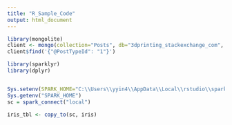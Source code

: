 ```yaml
---
title: "R_Sample_Code"
output: html_document
---
```


```r
library(mongolite)
client <- mongo(collection="Posts", db="3dprinting_stackexchange_com", url="mongodb://yida:yida@localhost:27272")
client$find('{"@PostTypeId": "1"}')
```


```r
library(sparklyr)
library(dplyr)


Sys.setenv(SPARK_HOME="C:\\Users\\yyin4\\AppData\\Local\\rstudio\\spark\\Cache\\spark-1.6.2-bin-hadoop2.6")
Sys.getenv("SPARK_HOME")
sc = spark_connect("local")
```

```r
iris_tbl <- copy_to(sc, iris)

```